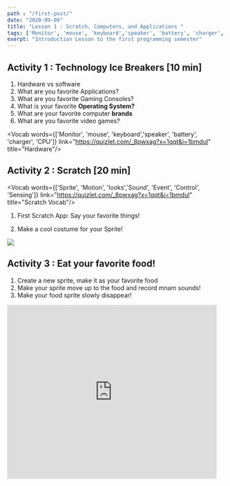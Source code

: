```yaml
---
path : "/first-post/"
date: "2020-09-09"
title: "Lesson 1 : Scratch, Computers, and Applications "
tags: ['Monitor', 'mouse', 'keyboard','speaker', 'battery', 'charger', 'CPU','Scratch', 'Motion', 'looks','Sound', 'Event', 'Control', 'Sensing']
exerpt: "Introduction Lesson to the first programming semester"
---
```





## Activity 1 : Technology Ice Breakers [10 min]
1. Hardware vs software
2. What are you favorite Applications?
3. What are you favorite Gaming Consoles?
4. What is your favorite **Operating System?**
5. What are your favorite computer **brands**
6. What are you favorite video games?

<Vocab words={['Monitor', 'mouse', 'keyboard','speaker', 'battery', 'charger', 'CPU']} link="https://quizlet.com/_8pwxag?x=1qqt&i=1bmdul" title="Hardware"/> 


## Activity 2 : Scratch [20 min]


<Vocab words={['Sprite', 'Motion', 'looks','Sound', 'Event', 'Control', 'Sensing']} link="https://quizlet.com/_8pwxag?x=1qqt&i=1bmdul" title="Scratch Vocab"/> 


1. First Scratch App: Say your favorite things!

2. Make a cool costume for your Sprite!

<img src={sc} class="img-pos"/>



## Activity 3 : Eat your favorite food!

1. Create a new sprite, make it as your favorite food
2. Make your sprite move up to the food and record mnam sounds!
3. Make your food sprite slowly disappear!

<iframe src="https://scratch.mit.edu/projects/429004884/embed" allowtransparency="true" width="485" height="402" frameborder="0" scrolling="no" allowfullscreen class="img-pos"></iframe>

